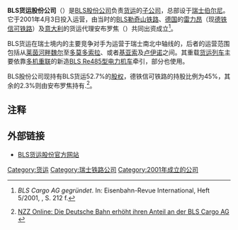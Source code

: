 {{Infobox company
| company_name     = BLS货运股份公司
| original_text    = {{lang|de|BLS Cargo AG}}
| logo             = [[File:Logo_BLS_Cargo.jpg|File:Logo BLS Cargo.jpg]]
| caption          = 
| type             = [[股份公司|股份公司]]
| genre            = 
| fate             = 
| predecessor      = 
| successor        = 
| foundation       = 2001年
| founder          = 
| defunct          = 
| location         = {{SUI}}[[伯尔尼|伯尔尼]]
| area_served      = 
| CEO               = 
| industry         = [[铁路运输|铁路运输]]
| products         = 
| services         = [[货运|货运]]
| revenue          = 
| operating_income = 
| net_income       = 
| aum              = 
| assets           = 
| equity           = 
| owner            = 
| num_employees    = 
| parent           = 
| divisions        = 
| subsid           = 
| homepage         = [http://www.blscargo.ch www.blscargo.ch]
| footnotes        = 
| intl             = 
}}

'''BLS货运股份公司'''（{{lang-de|'''BLS Cargo AG'''}}）是[[BLS股份公司|BLS股份公司]]负责[[货运|货运]]的[[子公司|子公司]]，总部设于[[瑞士|瑞士]][[伯尔尼|伯尔尼]]。它于2001年4月3日投入运营，由当时的[[BLS勒奇山铁路|BLS勒奇山铁路]]、[[德国|德国]]的[[雷力昂|雷力昂]]（现[[德铁信可铁路|德铁信可铁路]]）及[[意大利|意大利]]的货运代理安布罗焦（{{lang|it|Ambrogio}}）共同出资成立<ref name="eri-2001-212">{{de}}''BLS Cargo AG gegründet''. In: Eisenbahn-Revue International, Heft 5/2001, {{ISSN|1421-2811}}, S. 212 f.</ref>。

BLS货运在瑞士境内的主要竞争对手为运营于瑞士南北中轴线的{{link-de|瑞士联邦铁路货运|SBB Cargo}}，后者的运营范围包括从[[莱茵河畔魏尔|莱茵河畔魏尔]]至[[多莫多索拉|多莫多索拉]]、或者[[基亚索|基亚索]]及[[卢伊诺|卢伊诺]]之间。其重载[[货运列车|货运列车]]主要依靠[[机车重联|多机重联]]的新造[[BLS_Re485型电力机车|BLS Re485型电力机车]]牵引，部分也使用{{link-de|BLS Re4/4型电力机车|BLS Re 4/4}}。

BLS股份公司现持有BLS货运52.7%的[[股票|股权]]，德铁信可铁路的持股比例为45%，其余的2.3%则由安布罗焦持有.<ref>{{de}}[http://www.nzz.ch/nachrichten/medien/deutsche_bahn_erhoeht_anteil_an_der_bls_cargo_1.769792.html NZZ Online: Die Deutsche Bahn erhöht ihren Anteil an der BLS Cargo AG] {{Wayback|url=http://www.nzz.ch/nachrichten/medien/deutsche_bahn_erhoeht_anteil_an_der_bls_cargo_1.769792.html |date=20190919071130 }}</ref>。

==注释==
{{reflist}}

==外部链接==
* {{de}}[http://www.blscargo.ch/ BLS货运股份官方网站]{{Wayback|url=http://www.blscargo.ch/ |date=20110208200510 }}

[[Category:货运|Category:货运]]
[[Category:瑞士铁路公司|Category:瑞士铁路公司]]
[[Category:2001年成立的公司|Category:2001年成立的公司]]